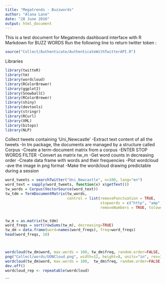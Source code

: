---
title: "Megatrends - Buzzwords"
author: "Alana Lane"
date: "28 June 2016"
output: html_document
---

This is a test document for Megatrends dashboard interface with R Markdown for BUZZ WORDS
Run the following line to return twitter token :
```{r bw_authority}

source("Collect/Authenticate/AuthenticateWithTwitterAPI.R")

```

Libraries
```{r bw_library}

library(twitteR)
library(tm)
library(wordcloud)
library(RColorBrewer)
library(ggplot2)
library(SnowballC)
library(RColorBrewer)
library(shiny)
library(devtools)
library(stringr)
library(RCurl)
library(XML)
library(bitops)
library(NLP)

```
Collect tweets containing 'Uni_Newcastle'
-Extract text content of all the tweets
-In tm package, the documents are managed by a structure called Corpus
-Create a term-document matrix from a corpus 
-ENTER STOP WORDS FILTER
-Convert as matrix tw_m
-Get word counts in decreasing order
-Create data frame with words and their frequencies
-Plot wordcloud
-ave the image in png format
-Make the wordcloud drawing predictable during a session

```{r bw_buzzwords}

word_tweets = searchTwitter("Uni_Newcastle", n=100, lang="en")
word_text = sapply(word_tweets, function(x) x$getText())
tw_words = Corpus(VectorSource(word_text))
tw_tdm = TermDocumentMatrix(tw_words,
                            control = list(removePunctuation = TRUE,
                                           stopwords = c("http", "amp", "httpstco.", "https", "httpstco..", "httpstco...", "Newcastle", "UniNewcastle", "Uni", "uni","text", "url", "file", "that", "all", "from", "has","was", "yes", "for", "and", "the", "that", "this", stopwords("english")),
                                           removeNumbers = TRUE, tolower = FALSE))


tw_m = as.matrix(tw_tdm)
word_freqs = sort(rowSums(tw_m), decreasing=TRUE) 
tw_dm = data.frame(word=names(word_freqs), freq=word_freqs)
head(word_freqs, 10)



wordcloud(tw_dm$word, max.words = 100, tw_dm$freq, random.order=FALSE, colors=brewer.pal(7, "YlGnBu"))
png("Collect/words/UONCloud.png", width=12, height=8, units="in", res=300)
wordcloud(tw_dm$word, max.words = 100,  tw_dm$freq, random.order=FALSE, colors=brewer.pal(7, "YlGnBu"))
dev.off()
wordcloud_rep <- repeatable(wordcloud)

```
```

